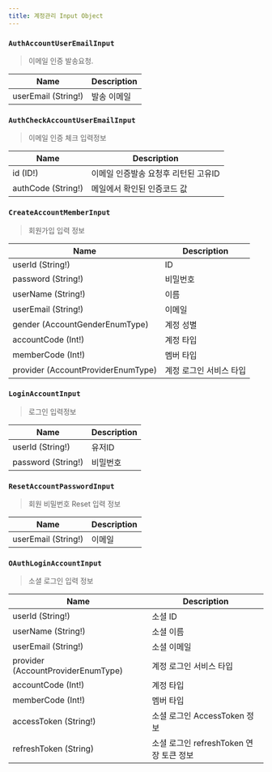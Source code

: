 ```yaml
---
title: 계정관리 Input Object
---
```



### `AuthAccountUserEmailInput`
> 이메일 인증 발송요청.

| Name | Description |
| -------- | -------- | 
| userEmail (String!) | 발송 이메일


### `AuthCheckAccountUserEmailInput`
> 이메일 인증 체크 입력정보

| Name | Description |
| -------- | -------- | 
| id (ID!)  |  이메일 인증발송 요청후 리턴된 고유ID | 
| authCode (String!)  | 메일에서 확인된 인증코드 값  | 



### `CreateAccountMemberInput`
> 회원가입 입력 정보

| Name | Description |
| -------- | -------- | 
| userId (String!)  | ID  | 
| password (String!)  | 비밀번호  | 
| userName (String!) | 이름 |
| userEmail (String!) | 이메일 | 
| gender (<Link to="/enum/account/#AccountGenderEnumType">AccountGenderEnumType</Link>)  | 계정  성별 |
| accountCode (Int!) | 계정 타입
| memberCode (Int!) | 멤버 타입
| provider (<Link to="/enum/account/#AccountProviderEnumType">AccountProviderEnumType</Link>)  | 계정 로그인 서비스 타입

### `LoginAccountInput`
> 로그인 입력정보

| Name | Description |
| -------- | -------- | 
| userId (String!)  | 유저ID  | 
| password (String!)  | 비밀번호  | 


### `ResetAccountPasswordInput`
> 회원 비밀번호 Reset 입력 정보

| Name | Description |
| -------- | -------- | 
| userEmail (String!) | 이메일


### `OAuthLoginAccountInput`
> 소셜 로그인 입력 정보

| Name | Description |
| -------- | -------- | 
| userId (String!)  | 소셜 ID  | 
| userName (String!)  | 소셜 이름  | 
| userEmail (String!) | 소셜 이메일 
| provider (<Link to="/enum/account/#AccountProviderEnumType">AccountProviderEnumType</Link>)  | 계정 로그인 서비스 타입
| accountCode (Int!) | 계정 타입
| memberCode (Int!) | 멤버 타입
| accessToken (String!) | 소셜 로그인 AccessToken 정보
| refreshToken (String) | 소셜 로그인 refreshToken 연장 토큰 정보
